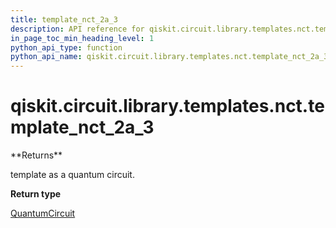 ```yaml
---
title: template_nct_2a_3
description: API reference for qiskit.circuit.library.templates.nct.template_nct_2a_3
in_page_toc_min_heading_level: 1
python_api_type: function
python_api_name: qiskit.circuit.library.templates.nct.template_nct_2a_3
---
```


<span id="qiskit-circuit-library-templates-nct-template-nct-2a-3" />

# qiskit.circuit.library.templates.nct.template\_nct\_2a\_3

<Function id="qiskit.circuit.library.templates.nct.template_nct_2a_3" isDedicatedPage={true} github="https://github.com/qiskit/qiskit/tree/stable/0.18/qiskit/circuit/library/templates/nct/template_nct_2a_3.py" signature="template_nct_2a_3()">
  **Returns**

  template as a quantum circuit.

  **Return type**

  [QuantumCircuit](qiskit.circuit.QuantumCircuit "qiskit.circuit.QuantumCircuit")
</Function>

